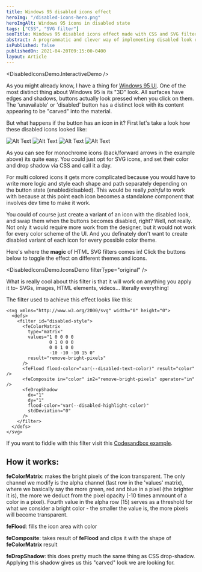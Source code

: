 ```yaml
---
title: Windows 95 disabled icons effect
heroImg: "/disabled-icons-hero.png"
heroImgAlt: Windows 95 icons in disabled state
tags: ["CSS", "SVG filter"]
seoTitle: Windows 95 disabled icons effect made with CSS and SVG filters | Artur Bień
abstract: A programmatic and clever way of implementing disabled look of an icon like seen in Windows 95
isPublished: false
publishedOn: 2021-04-20T09:15:00-0400
layout: Article
---
```


<DisabledIconsDemo.InteractiveDemo />

As you might already know, I have a thing for [Windows 95 UI](https://react95.io).
One of the most distinct thing about Windows 95 is its "3D" look.
All surfaces have edges and shadows, buttons actually look pressed when you click on them.
The 'unavailable' or 'disabled' button has a distinct look with its content appearing to be "carved" into the material.

But what happens if the button has an icon in it?
First let's take a look how these disabled icons looked like:

![Alt Text](/disabled-icons-1.png)
![Alt Text](/disabled-icons-2.png)
![Alt Text](/disabled-icons-3.png)
![Alt Text](/disabled-icons-4.png)

As you can see for monochrome icons (back/forward arrows in the example above) its quite easy.
You could just opt for SVG icons, and set their color and drop shadow via CSS and call it a day.

For multi colored icons it gets more complicated because
you would have to write more logic and style each shape and path
separately depending on the button state (enabled/disabled).
This would be really _painful_ to work with because at this point each icon
becomes a standalone component that involves dev time to make it work.

You could of course just create a variant of an icon with the disabled look, and swap them
when the buttons becomes disabled, right?
Well, not really. Not only it would require more work from the designer,
but it would not work for every color scheme of the UI. And you definately
don't want to create disabled variant of each icon for every possible color theme.

Here's where the **magic** of HTML SVG filters comes in!
Click the buttons below to toggle the effect on different themes and icons.

<DisabledIconsDemo.IconsDemo filterType="original" />
<br />

What is really cool about this filter is that it will work on anything you apply it to- SVGs,
images, HTML elements, videos... literally everything!

The filter used to achieve this effect looks like this:

```
<svg xmlns="http://www.w3.org/2000/svg" width="0" height="0">
  <defs>
    <filter id="disabled-style">
      <feColorMatrix
        type="matrix"
        values="1 0 0 0 0
                0 1 0 0 0
                0 0 1 0 0
                -10 -10 -10 15 0"
        result="remove-bright-pixels"
      />
      <feFlood flood-color="var(--disabled-text-color)" result="color" />
      <feComposite in="color" in2="remove-bright-pixels" operator="in" />
      <feDropShadow
        dx="1"
        dy="1"
        flood-color="var(--disabled-highlight-color)"
        stdDeviation="0"
      />
    </filter>
  </defs>
</svg>
```

If you want to fiddle with this filter visit this [Codesandbox example](https://codesandbox.io/s/original-disabled-filter-wb0jfq?file=/index.html).

## How it works:

**feColorMatrix**: makes the bright pixels of the icon transparent.
The only channel we modify is the alpha channel (last row in the 'values' matrix),
where we basically say the more green, red and blue in a pixel (the brighter it is),
the more we deduct from the pixel opacity (-10 times ammount of a color in a pixel).
Fourth value in the alpha row (15) serves as a threshold for what we consider a bright
color - the smaller the value is, the more pixels will become transparent.

**feFlood**: fills the icon area with color

**feComposite**: takes result of **feFlood** and clips it with the shape of **feColorMatrix** result

**feDropShadow**: this does pretty much the same thing as CSS drop-shadow. Applying this shadow
gives us this "carved" look we are looking for.
